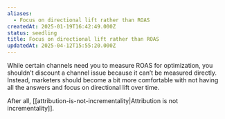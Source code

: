 ```yaml
---
aliases:
  - Focus on directional lift rather than ROAS
createdAt: 2025-01-19T16:42:49.000Z
status: seedling
title: Focus on directional lift rather than ROAS
updatedAt: 2025-04-12T15:55:20.000Z
---
```

While certain channels need you to measure ROAS for optimization, you shouldn’t discount a channel issue because it can’t be measured directly. Instead, marketers should become a bit more comfortable with not having all the answers and focus on directional lift over time.

After all, [[attribution-is-not-incrementality|Attribution is not incrementality]].
